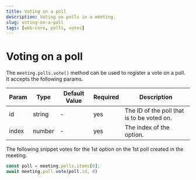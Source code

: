 ```yaml
---
title: Voting on a poll
description: Voting on polls in a meeting.
slug: voting-on-a-poll
tags: [web-core, polls, votes]
---
```


# Voting on a poll

The `meeting.polls.vote()` method can be used to register a vote on a poll. It accepts the following params.

| Param | Type   | Default Value | Required | Description                                |
|-------|--------|---------------|----------|--------------------------------------------|
| id    | string |       -       | yes      | The ID of the poll that is to be voted on. |
| index | number |       -       | yes      | The index of the option.                   |

The following snippet votes for the 1st option on the 1st poll created in the meeting.

```ts
const poll = meeting.polls.items[0];
await meeting.poll.vote(poll.id, 0)
```